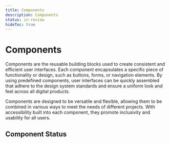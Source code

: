 ```yaml
---
title: Components
description: Components
status: in-review
hideToc: true
---
```


# Components

Components are the reusable building blocks used to create consistent and efficient user interfaces. Each component encapsulates a specific piece of functionality or design, such as buttons, forms, or navigation elements. By using predefined components, user interfaces can be quickly assembled that adhere to the design system standards and ensure a uniform look and feel across all digital products.

Components are designed to be versatile and flexible, allowing them to be combined in various ways to meet the needs of different projects. With accessibility built into each component, they promote inclusivity and usability for all users.

## Component Status

<ComponentStatusTable />
